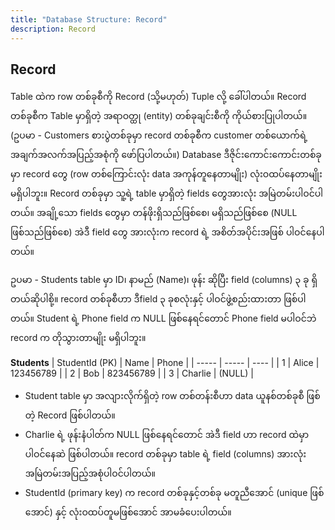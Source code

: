 ```yaml
---
title: "Database Structure: Record"
description: Record
---
```


## Record

Table ထဲက row တစ်ခုစီကို Record (သို့မဟုတ်) Tuple လို့ ခေါ်ပါတယ်။ Record တစ်ခုစီက Table မှာရှိတဲ့ အရာဝတ္ထု (entity) တစ်ခုချင်းစီကို ကိုယ်စားပြုပါတယ်။ 
(ဥပမာ - Customers စားပွဲတစ်ခုမှာ record တစ်ခုစီက customer တစ်ယောက်ရဲ့ အချက်အလက်အပြည့်အစုံကို ဖော်ပြပါတယ်။) 
Database ဒီဇိုင်းကောင်းကောင်းတစ်ခုမှာ record တွေ (row တစ်ကြောင်းလုံး data အကုန်တူနေတာမျိုး) လုံးဝထပ်နေတာမျိုး မရှိပါဘူး။
Record တစ်ခုမှာ သူ့ရဲ့ table မှာရှိတဲ့ fields တွေအားလုံး အမြဲတမ်းပါဝင်ပါတယ်။ အချို့သော fields တွေမှာ တန်ဖိုးရှိသည်ဖြစ်စေ၊ မရှိသည်ဖြစ်စေ (NULL ဖြစ်သည်ဖြစ်စေ) အဲဒီ field တွေ အားလုံးက record ရဲ့ အစိတ်အပိုင်းအဖြစ် ပါဝင်နေပါတယ်။

ဥပမာ - Students table မှာ ID၊ နာမည် (Name)၊ ဖုန်း ဆိုပြီး field (columns) ၃ ခု ရှိတယ်ဆိုပါစို့။ 
record တစ်ခုစီဟာ ဒီfield ၃ ခုစလုံးနှင့် ပါဝင်ဖွဲ့စည်းထားတာ ဖြစ်ပါတယ်။ Student ရဲ့ Phone field က NULL ဖြစ်နေရင်တောင် Phone field မပါဝင်ဘဲ record က တိုသွားတာမျိုး မရှိပါဘူး။

**Students**
| StudentId (PK) | Name | Phone |
| ----- | ----- | ---- |
| 1 | Alice | 123456789 |
| 2 | Bob | 823456789  |
| 3 | Charlie | (NULL) |

- Student table မှာ အလျားလိုက်ရှိတဲ့ row တစ်တန်းစီဟာ data ယူနစ်တစ်ခုစီ ဖြစ်တဲ့ Record ဖြစ်ပါတယ်။
- Charlie ရဲ့ ဖုန်းနံပါတ်က NULL ဖြစ်နေရင်တောင် အဲဒီ field ဟာ record ထဲမှာ ပါဝင်နေဆဲ ဖြစ်ပါတယ်။ record တစ်ခုမှာ table ရဲ့ field (columns) အားလုံး အမြဲတမ်းအပြည့်အစုံပါဝင်ပါတယ်။
- StudentId (primary key) က record တစ်ခုနှင့်တစ်ခု မတူညီအောင် (unique ဖြစ်အောင်) နှင့် လုံးဝထပ်တူမဖြစ်အောင် အာမခံပေးပါတယ်။